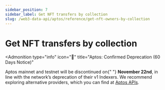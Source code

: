 ```yaml
---
sidebar_position: 7
sidebar_label: Get NFT transfers by collection
slug: /web3-data-api/aptos/reference/get-nft-owners-by-collection
---
```



# Get NFT transfers by collection


<Admonition
  type="info"
  icon="🚨"
  title="Aptos: Confirmed Deprecation (60 Days Notice)"
>
  <p>
    Aptos mainnet and testnet will be discontinued on{" "}
    <strong>November 22nd</strong>, in line with the network’s deprecation of
    their v1 Indexers. We recommend exploring alternative providers, which you
    can find at <a href="https://aptos.dev/en/build/apis">Aptos APIs</a>.
  </p>
</Admonition>
<ApiReference {...config["aptos-web3"].getNFTOwnersByCollection} />
